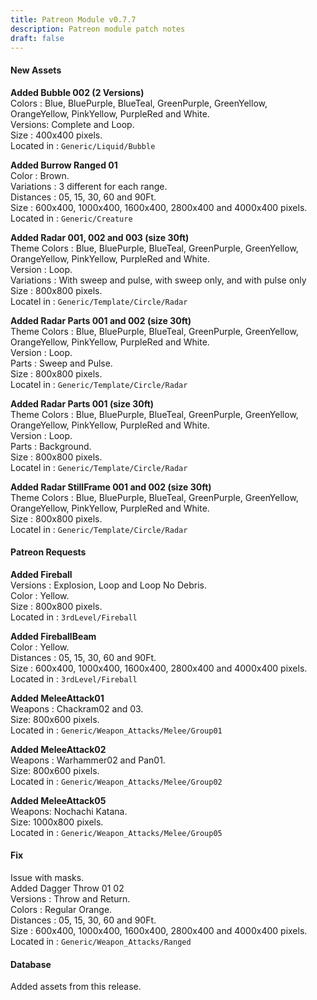 ```yaml
---
title: Patreon Module v0.7.7
description: Patreon module patch notes
draft: false
---
```


#### New Assets

**Added Bubble 002 (2 Versions)**  
Colors : Blue, BluePurple, BlueTeal, GreenPurple, GreenYellow, OrangeYellow, PinkYellow, PurpleRed and White.  
Versions: Complete and Loop.  
Size : 400x400 pixels.  
Located in : ``Generic/Liquid/Bubble``

**Added Burrow Ranged 01**  
Color : Brown.  
Variations : 3 different for each range.  
Distances : 05, 15, 30, 60 and 90Ft.  
Size : 600x400, 1000x400, 1600x400, 2800x400 and 4000x400 pixels.  
Located in : ``Generic/Creature``

**Added Radar 001, 002 and 003 (size 30ft)**  
Theme Colors : Blue, BluePurple, BlueTeal, GreenPurple, GreenYellow, OrangeYellow, PinkYellow, PurpleRed and White.  
Version : Loop.  
Variations : With sweep and pulse, with sweep only, and with pulse only  
Size : 800x800 pixels.  
Locatel in : ``Generic/Template/Circle/Radar``

**Added Radar Parts 001 and 002 (size 30ft)**  
Theme Colors : Blue, BluePurple, BlueTeal, GreenPurple, GreenYellow, OrangeYellow, PinkYellow, PurpleRed and White.  
Version : Loop.  
Parts : Sweep and Pulse.  
Size : 800x800 pixels.  
Locatel in : ``Generic/Template/Circle/Radar``

**Added Radar Parts 001 (size 30ft)**  
Theme Colors : Blue, BluePurple, BlueTeal, GreenPurple, GreenYellow, OrangeYellow, PinkYellow, PurpleRed and White.  
Version : Loop.  
Parts : Background.  
Size : 800x800 pixels.  
Locatel in : ``Generic/Template/Circle/Radar``

**Added Radar StillFrame 001 and 002 (size 30ft)**  
Theme Colors : Blue, BluePurple, BlueTeal, GreenPurple, GreenYellow, OrangeYellow, PinkYellow, PurpleRed and White.  
Size : 800x800 pixels.  
Locatel in : ``Generic/Template/Circle/Radar``

#### Patreon Requests

**Added Fireball**  
Versions : Explosion, Loop and Loop No Debris.  
Color : Yellow.  
Size : 800x800 pixels.  
Located in : ``3rdLevel/Fireball``

**Added FireballBeam**  
Color : Yellow.  
Distances : 05, 15, 30, 60 and 90Ft.  
Size : 600x400, 1000x400, 1600x400, 2800x400 and 4000x400 pixels.  
Located in : ``3rdLevel/Fireball``

**Added MeleeAttack01**  
Weapons : Chackram02 and 03.  
Size: 800x600 pixels.  
Located in : ``Generic/Weapon_Attacks/Melee/Group01``

**Added MeleeAttack02**  
Weapons : Warhammer02 and Pan01.  
Size: 800x600 pixels.  
Located in : ``Generic/Weapon_Attacks/Melee/Group02``

**Added MeleeAttack05**  
Weapons: Nochachi Katana.  
Size: 1000x800 pixels.  
Located in : ``Generic/Weapon_Attacks/Melee/Group05``

#### Fix  
Issue with masks.  
Added Dagger Throw 01 02  
Versions : Throw and Return.  
Colors : Regular Orange.  
Distances : 05, 15, 30, 60 and 90Ft.  
Size : 600x400, 1000x400, 1600x400, 2800x400 and 4000x400 pixels.  
Located in : ``Generic/Weapon_Attacks/Ranged``

#### Database  

Added assets from this release.







